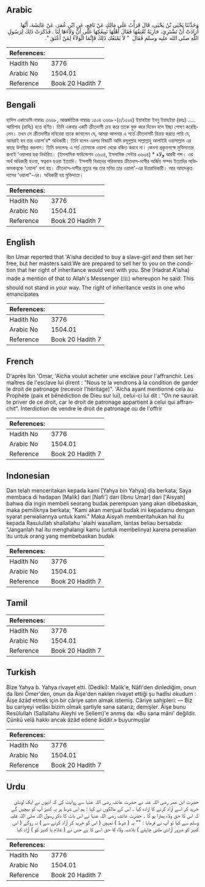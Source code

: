## Arabic


<div dir="rtl" lang="ar" style={{fontSize:'larger',backgroundColor:'#f8f9fa',padding:20}}>
وَحَدَّثَنَا يَحْيَى بْنُ يَحْيَى، قَالَ قَرَأْتُ عَلَى مَالِكٍ عَنْ نَافِعٍ، عَنِ ابْنِ عُمَرَ، عَنْ عَائِشَةَ، أَنَّهَا أَرَادَتْ أَنْ تَشْتَرِيَ، جَارِيَةً تُعْتِقُهَا فَقَالَ أَهْلُهَا نَبِيعُكِهَا عَلَى أَنَّ وَلاَءَهَا لَنَا ‏.‏ فَذَكَرَتْ ذَلِكَ لِرَسُولِ اللَّهِ صلى الله عليه وسلم فَقَالَ ‏ "‏ لاَ يَمْنَعُكِ ذَلِكَ فَإِنَّمَا الْوَلاَءُ لِمَنْ أَعْتَقَ ‏"‏‏.‏
</div>
<div style={{backgroundColor:'#f8f9fa',padding:20, marginBottom: 10}}><table> <thead> <tr> <th>References:</th> <th></th> </tr> </thead> <tbody><tr><td>Hadith No</td><td>3776</td></tr><tr><td>Arabic No</td><td>1504.01</td></tr><tr><td>Reference</td><td>Book 20 Hadith 7</td></tr></tbody></table></div>

## Bengali


<div dir="ltr" lang="bn" style={{fontSize:'larger',backgroundColor:'#f8f9fa',padding:20}}>
হাদিস একাডেমি নাম্বারঃ ৩৬৬৮, আন্তর্জাতিক নাম্বারঃ ১৫০৪ ৩৬৬৮-(৫/১৫০৪) ইয়াহইয়া ইবনু ইয়াহইয়া (রহঃ) ..... আয়িশাহ (রাযিঃ) হতে বর্ণিত। তিনি একবার একটি ক্রীতদাসী ক্রয় করে তাকে মুক্ত করে দিবেন বলে ইচ্ছা পোষণ করেছিলেন। তখন সে ক্রীতদাসীর মনিবেরা তাকে জানালেন যে, আমরা আপনার এ শর্তে ক্রীতদাসটি বিক্রয় করতে পারি যে, আমরাই হব তার ওয়ালা'র* অধিকারী। তিনি বলেন এরপর বিষয়টি আমি রসূলুল্লাহ সাল্লাল্লাহু আলাইহি ওয়াসাল্লাম এর কাছে উপস্থিত করলাম। তিনি বললেনঃ এ শর্ত তোমাকে ওয়ালা থেকে বঞ্চিত করবে না। কেননা প্রকৃতপক্ষে মুক্তিদাতার জন্যই 'ওয়ালার হক্‌ নির্ধারিত। (ইসলামিক ফাউন্ডেশন ৩৬৩৪, ইসলামিক সেন্টার ৩৬৩৪) * ولاء আরবী শব্দ। এর অর্থ অধিকারী হওয়া, স্বত্ববান হওয়া ইত্যাদি। ইসলামী বিধানের পরিভাষায় ক্রীতদাস-দাসীর অর্জিত সম্পদ ইত্যাদির অভিভাবকত্বকে ‘ওয়ালা' বলা হয়। ক্রীতদাস-দাসীর মৃত্যুর পর তার মনিব তার ওয়ালা'-এর উত্তরাধিকারী। আর আযাদকৃত দাসের ‘ওয়ালা"-এর। অধিকারী হয় মুক্তিদাতা।
</div>
<div style={{backgroundColor:'#f8f9fa',padding:20, marginBottom: 10}}><table> <thead> <tr> <th>References:</th> <th></th> </tr> </thead> <tbody><tr><td>Hadith No</td><td>3776</td></tr><tr><td>Arabic No</td><td>1504.01</td></tr><tr><td>Reference</td><td>Book 20 Hadith 7</td></tr></tbody></table></div>

## English


<div dir="ltr" lang="en" style={{fontSize:'larger',backgroundColor:'#f8f9fa',padding:20}}>
Ibn Umar reported that 'A'isha decided to buy a slave-girl and then set her free, but her masters said:We are prepared to sell her to you on the condition that her right of inheritance would vest with you. She (Hadrat A'isha) made a mention of that to Allah's Messenger (ﷺ) whereupon he said: This should not stand in your way. The right of inheritance vests in one who emancipates
</div>
<div style={{backgroundColor:'#f8f9fa',padding:20, marginBottom: 10}}><table> <thead> <tr> <th>References:</th> <th></th> </tr> </thead> <tbody><tr><td>Hadith No</td><td>3776</td></tr><tr><td>Arabic No</td><td>1504.01</td></tr><tr><td>Reference</td><td>Book 20 Hadith 7</td></tr></tbody></table></div>

## French


<div dir="ltr" lang="fr" style={{fontSize:'larger',backgroundColor:'#f8f9fa',padding:20}}>
D'après Ibn 'Omar, 'Aïcha voulut acheter une esclave pour l'affranchir. Les maîtres de l'esclave lui dirent : "Nous te la vendrons à la condition de garder le droit de patronage (recevoir l'héritage)". 'Aïcha ayant mentionné cela au Prophète (paix et bénédiction de Dieu sur lui), celui-ci lui dit : "On ne saurait te priver de ce droit, car le droit de patronage appartient à celui qui affranchit". Interdiction de vendre le droit de patronage ou de l'offrir
</div>
<div style={{backgroundColor:'#f8f9fa',padding:20, marginBottom: 10}}><table> <thead> <tr> <th>References:</th> <th></th> </tr> </thead> <tbody><tr><td>Hadith No</td><td>3776</td></tr><tr><td>Arabic No</td><td>1504.01</td></tr><tr><td>Reference</td><td>Book 20 Hadith 7</td></tr></tbody></table></div>

## Indonesian


<div dir="ltr" lang="id" style={{fontSize:'larger',backgroundColor:'#f8f9fa',padding:20}}>
Dan telah menceritakan kepada kami [Yahya bin Yahya] dia berkata; Saya membaca di hadapan [Malik] dari [Nafi'] dari [Ibnu Umar] dari ['Aisyah] bahwa dia ingin membeli seorang budak perempuan yang akan dibebaskan, maka pemiliknya berkata; "Kami akan menjual budak ini kepadamu dengan syarat perwaliannya untuk kami." Maka Aisyah memberitahukan hal itu kepada Rasulullah shallallahu 'alaihi wasallam, lantas beliau bersabda: "Janganlah hal itu menghalangi kamu (untuk membelinya) karena perwalian itu untuk orang yang membebaskan budak
</div>
<div style={{backgroundColor:'#f8f9fa',padding:20, marginBottom: 10}}><table> <thead> <tr> <th>References:</th> <th></th> </tr> </thead> <tbody><tr><td>Hadith No</td><td>3776</td></tr><tr><td>Arabic No</td><td>1504.01</td></tr><tr><td>Reference</td><td>Book 20 Hadith 7</td></tr></tbody></table></div>

## Tamil


<div dir="ltr" lang="ta" style={{fontSize:'larger',backgroundColor:'#f8f9fa',padding:20}}>

</div>
<div style={{backgroundColor:'#f8f9fa',padding:20, marginBottom: 10}}><table> <thead> <tr> <th>References:</th> <th></th> </tr> </thead> <tbody><tr><td>Hadith No</td><td>3776</td></tr><tr><td>Arabic No</td><td>1504.01</td></tr><tr><td>Reference</td><td>Book 20 Hadith 7</td></tr></tbody></table></div>

## Turkish


<div dir="ltr" lang="tr" style={{fontSize:'larger',backgroundColor:'#f8f9fa',padding:20}}>
Bize Yahya b. Yahya rivayet etti. (Dediki): Malik'e, Nâfi'den dinlediğim, onun da İbni Ömer'den, onun da Âişe'den naklen rivayet ettiği şu hadîsi okudum : Âişe âzâd etmek için bir câriye satın almak istemiş. Câriye sahipleri: — Biz bu cariyeyi velâsı bizim olmak şartiyle sana satarız; demişler. Âişe bunu Resûlullah (Sallallahu Aleyhi ve Sellem)'e anmış da: «Bu sana mâni' değildir. Çünkü velâ hakkı ancak âzâd edene âiddir.» buyurmuşlar
</div>
<div style={{backgroundColor:'#f8f9fa',padding:20, marginBottom: 10}}><table> <thead> <tr> <th>References:</th> <th></th> </tr> </thead> <tbody><tr><td>Hadith No</td><td>3776</td></tr><tr><td>Arabic No</td><td>1504.01</td></tr><tr><td>Reference</td><td>Book 20 Hadith 7</td></tr></tbody></table></div>

## Urdu


<div dir="rtl" lang="ur" style={{fontSize:'larger',backgroundColor:'#f8f9fa',padding:20}}>
حضرت ابن عمر رضی اللہ عنہ نے حضرت عائشہ رضی اللہ عنہا سے روایت کی کہ انہوں نے ایک لونڈی خرید کر اسے آزاد کرنے کا ارادہ کیا ۔ اس کے مالکوں نے کہا : ہم اس شرط پر یہ کنیز آپ کو بیچیں گے کہ اس کا حقِ ولاء ہمارا ہو گا ۔ حضرت عائشہ رضی اللہ عنہا نے اس بات کا ذکر رسول اللہ صلی اللہ علیہ وسلم سے کیا تو آپ نے فرمایا : "" یہ ( شرط ) تمہیں ( اس کو خرید کر آزاد کرنے سے ) نہ روکے ( اس کنیز کو ضرور آزادی ملنی چاہئے ) بلاشبہ ولاء کا حق اسی کا ہے جس نے ( غلام یا کنیز کو ) آزاد کیا
</div>
<div style={{backgroundColor:'#f8f9fa',padding:20, marginBottom: 10}}><table> <thead> <tr> <th>References:</th> <th></th> </tr> </thead> <tbody><tr><td>Hadith No</td><td>3776</td></tr><tr><td>Arabic No</td><td>1504.01</td></tr><tr><td>Reference</td><td>Book 20 Hadith 7</td></tr></tbody></table></div>
